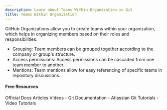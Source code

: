 ```yaml
---
description: Learn about Teams Within Organization in Git
title: Teams Within Organization
---
```


GitHub Organizations allow you to create teams within your organization, which helps in organizing members based on their roles and responsibilities.

- Grouping: Team members can be grouped together according to the company or group's structure.
- Access permissions: Access permissions can be cascaded from one team member to another.
- Mentions: Team mentions allow for easy referencing of specific teams in repository discussions.

#### Free Resources

<Tabs defaultValue="official">
<TabsList>
<TabsTrigger value="official">Official Docs</TabsTrigger>
<TabsTrigger value="article">Articles</TabsTrigger>
<TabsTrigger value="video">Videos</TabsTrigger>
</TabsList>

<TabsContent value="official">
- <Link href="https://git-scm.com/docs">Git Documentation</Link>
</TabsContent>
<TabsContent value="article">
- <Link href="https://www.atlassian.com/git/tutorials">Atlassian Git Tutorials</Link>
</TabsContent>
<TabsContent value="video">
- <Link href="https://www.youtube.com/results?search_query=git+teams-within-organization+tutorial">Video Tutorials</Link>
</TabsContent>
</Tabs>

<Outlet path="5-github/basics/teams-within-organization" />
